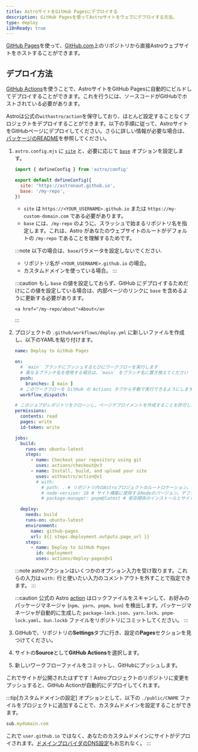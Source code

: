 ```yaml
---
title: AstroサイトをGitHub Pagesにデプロイする
description: GitHub Pagesを使ってAstroサイトをウェブにデプロイする方法。
type: deploy
i18nReady: true
---
```


[GitHub Pages](https://pages.github.com/)を使って、[GitHub.com](https://github.com/)上のリポジトリから直接Astroウェブサイトをホストすることができます。

## デプロイ方法

[GitHub Actions](https://github.com/features/actions)を使うことで、AstroサイトをGitHub Pagesに自動的にビルドしてデプロイすることができます。これを行うには、ソースコードがGitHubでホストされている必要があります。

Astroは公式の`withastro/action`を保守しており、ほとんど設定することなくプロジェクトをデプロイすることができます。以下の手順に従って、AstroサイトをGitHubページにデプロイしてください。さらに詳しい情報が必要な場合は、[パッケージのREADME](https://github.com/withastro/action)を参照してください。

1. `astro.config.mjs` に [`site`](/ja/reference/configuration-reference/#site) と、必要に応じて [`base`](/ja/reference/configuration-reference/#base) オプションを設定します。

    ```js title="astro.config.mjs" ins={4-5}
    import { defineConfig } from 'astro/config'

    export default defineConfig({
      site: 'https://astronaut.github.io',
      base: '/my-repo',
    })
    ```
    - `site` は `https://<YOUR_USERNAME>.github.io` または `https://my-custom-domain.com` である必要があります。
    - `base` には、`/my-repo` のように、スラッシュで始まるリポジトリ名を指定します。これは、Astro があなたのウェブサイトのルートがデフォルトの `/my-repo` であることを理解するためです。

    :::note
      以下の場合は、`base`パラメータを設定しないでください.

    - リポジトリ名が `<YOUR_USERNAME>.github.io` の場合。
    - カスタムドメインを使っている場合。
    :::

    :::caution
        もし `base` の値を設定しておらず、GitHub にデプロイするためだけにこの値を設定している場合は、内部ページのリンクに `base` を含めるように更新する必要があります。

    ```astro
    <a href="/my-repo/about">About</a>
    ```
    :::

2. プロジェクトの `.github/workflows/deploy.yml` に新しいファイルを作成し、以下のYAMLを貼り付けます。

    ```yaml title="deploy.yml"
    name: Deploy to GitHub Pages

    on:
      # `main` ブランチにプッシュするたびにワークフローを実行します
      # 異なるブランチ名を使用する場合は、`main` をブランチ名に置き換えてください
      push:
        branches: [ main ]
      # このワークフローを GitHub の Actions タブから手動で実行できるようにします。
      workflow_dispatch:

    # このジョブがレポジトリをクローンし、ページデプロイメントを作成することを許可します。
    permissions:
      contents: read
      pages: write
      id-token: write

    jobs:
      build:
        runs-on: ubuntu-latest
        steps:
          - name: Checkout your repository using git
            uses: actions/checkout@v3
          - name: Install, build, and upload your site
            uses: withastro/action@v1
            # with:
              # path: . # リポジトリ内のAstroプロジェクトのルートロケーション。(オプション)
              # node-version: 18 # サイト構築に使用するNodeのバージョン。デフォルトは18です。
              # package-manager: pnpm@latest # 依存関係のインストールとサイトのビルドに使用する Node パッケージマネージャ。ロックファイルに基づいて自動的に検出されます。(オプション)

      deploy:
        needs: build
        runs-on: ubuntu-latest
        environment:
          name: github-pages
          url: ${{ steps.deployment.outputs.page_url }}
        steps:
          - name: Deploy to GitHub Pages
            id: deployment
            uses: actions/deploy-pages@v1
    ```

    :::note
    astroアクションはいくつかのオプション入力を受け取ります。これらの入力は `with:` 行と使いたい入力のコメントアウトを外すことで指定できます。
    :::

    :::caution
    公式の Astro [action](https://github.com/withastro/action) はロックファイルをスキャンして、お好みのパッケージマネージャ (`npm`、`yarn`、`pnpm`、`bun`) を検出します。パッケージマネージャが自動的に生成した `package-lock.json`、`yarn.lock`、`pnpm-lock.yaml`、`bun.lockb` ファイルをリポジトリにコミットしてください。
    :::

3. GitHubで、リポジトリの**Settings**タブに行き、設定の**Pages**セクションを見つけてください。

4. サイトの**Source**として**GitHub Actions**を選択します。

5. 新しいワークフローファイルをコミットし、GitHubにプッシュします。


これでサイトが公開されたはずです！Astroプロジェクトのリポジトリに変更をプッシュすると、GitHub Actionが自動的にデプロイしてくれます。

:::tip[カスタムドメインの設定]
オプションとして、以下の `./public/CNAME` ファイルをプロジェクトに追加することで、カスタムドメインを設定することができます。

```js title="public/CNAME"
sub.mydomain.com
```

これで `user.github.io` ではなく、あなたのカスタムドメインにサイトがデプロイされます。[ドメインプロバイダのDNS設定](https://docs.github.com/ja/pages/configuring-a-custom-domain-for-your-github-pages-site/managing-a-custom-domain-for-your-github-pages-site)もお忘れなく。
:::
